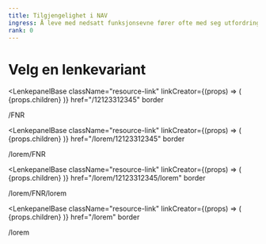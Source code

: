 ```yaml
---
title: Tilgjengelighet i NAV
ingress: Å leve med nedsatt funksjonsevne fører ofte med seg utfordringer i dagliglivet, deriblant bruk av teknologi. Defor skal alle digitale løsninger vi bygger i NAV være universelt utformet slik at de aller fleste kan klare seg selv.
rank: 0
---
```



# Velg en lenkevariant

<LenkepanelBase
  className="resource-link"
  linkCreator={(props) => (
    <Link className="lenkepanel lenkepanel--border" to={props.href}>
      {props.children}
    </Link>
  )}
  href="/12123312345"
  border
>
  <div>
    <Undertittel className="lenkepanel__heading">/FNR</Undertittel>
  </div>
</LenkepanelBase>

<LenkepanelBase
  className="resource-link"
  linkCreator={(props) => (
    <Link className="lenkepanel lenkepanel--border" to={props.href}>
      {props.children}
    </Link>
  )}
  href="/lorem/12123312345"
  border
>
  <div>
    <Undertittel className="lenkepanel__heading">/lorem/FNR</Undertittel>
  </div>
</LenkepanelBase>

<LenkepanelBase
  className="resource-link"
  linkCreator={(props) => (
    <Link className="lenkepanel lenkepanel--border" to={props.href}>
      {props.children}
    </Link>
  )}
  href="/lorem/12123312345/lorem"
  border
>
  <div>
    <Undertittel className="lenkepanel__heading">/lorem/FNR/lorem</Undertittel>
  </div>
</LenkepanelBase>

<LenkepanelBase
  className="resource-link"
  linkCreator={(props) => (
    <Link className="lenkepanel lenkepanel--border" to={props.href}>
      {props.children}
    </Link>
  )}
  href="/lorem"
  border
>
  <div>
    <Undertittel className="lenkepanel__heading">/lorem</Undertittel>
  </div>
</LenkepanelBase>
